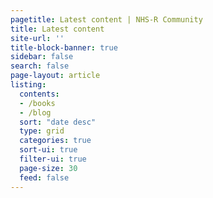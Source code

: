```yaml
---
pagetitle: Latest content | NHS-R Community
title: Latest content
site-url: ''
title-block-banner: true
sidebar: false
search: false
page-layout: article  
listing:
  contents: 
  - /books
  - /blog
  sort: "date desc"
  type: grid
  categories: true
  sort-ui: true
  filter-ui: true
  page-size: 30
  feed: false
---
```


<!-- feed needs to be set to true for RSS once page is live https://quarto.org/docs/websites/website-blog.html#rss-feed -->
